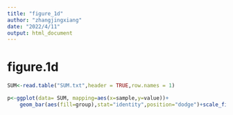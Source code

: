 ```yaml
---
title: "figure_1d"
author: "zhangjingxiang"
date: "2022/4/11"
output: html_document
---
```



# figure.1d

```r

SUM<-read.table("SUM.txt",header = TRUE,row.names = 1)

p<-ggplot(data= SUM, mapping=aes(x=sample,y=value))+
    geom_bar(aes(fill=group),stat="identity",position="dodge")+scale_fill_manual(name = "Group", values = c(`predicted` = "blue", `Above`="cyan4",`Below`="goldenrod" ))+theme_bw()+theme(axis.text.x=element_text(colour="black",family="Times",size=14,angle =30,vjust = 1,hjust = 1))

```


